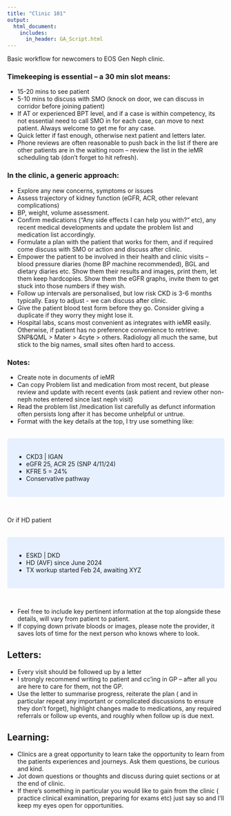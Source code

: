 ```yaml
---
title: "Clinic 101"
output: 
  html_document:
    includes:
      in_header: GA_Script.html
---
```


Basic workflow for newcomers to EOS Gen Neph clinic.

###  **Timekeeping is essential – a 30 min slot means:**

-   15-20 mins to see patient
-   5-10 mins to discuss with SMO (knock on door, we can discuss in corridor before joining patient)
-   If AT or experienced BPT level, and if a case is within competency, its not essential need to call SMO in for each case, can move to next patient. Always welcome to get me for any case.
-   Quick letter if fast enough, otherwise next patient and letters later.
-   Phone reviews are often reasonable to push back in the list if there are other patients are in the waiting room – review the list in the ieMR scheduling tab (don’t forget to hit refresh).

### **In the clinic, a generic approach:**

-   Explore any new concerns, symptoms or issues
-   Assess trajectory of kidney function (eGFR, ACR, other relevant complications)
-   BP, weight, volume assessment.
-   Confirm medications (“Any side effects I can help you with?” etc), any recent medical developments and update the problem list and medication list accordingly.
-   Formulate a plan with the patient that works for them, and if required come discuss with SMO or action and discuss after clinic.
-   Empower the patient to be involved in their health and clinic visits – blood pressure diaries (home BP machine recommended), BGL and dietary diaries etc. Show them their results and images, print them, let them keep hardcopies. Show them the eGFR graphs, invite them to get stuck into those numbers if they wish.
-   Follow up intervals are personalised, but low risk CKD is 3-6 months typically. Easy to adjust - we can discuss after clinic.
-   Give the patient blood test form before they go. Consider giving a duplicate if they worry they might lose it.
-   Hospital labs, scans most convenient as integrates with ieMR easily. Otherwise, if patient has no preference convenience to retrieve: SNP&QML \> Mater \> 4cyte \> others. Radiology all much the same, but stick to the big names, small sites often hard to access.
    
### **Notes:**

-   Create note in documents of ieMR
-   Can copy Problem list and medication from most recent, but please review and update with recent events (ask patient and review other non-neph notes entered since last neph visit)
-   Read the problem list /medication list carefully as defunct information often persists long after it has become unhelpful or untrue.
-   Format with the key details at the top, I try use something like:

<br>
<style>
div.blue { background-color:#e6f0ff; border-radius: 5px; padding: 20px;}
</style>
<div class = "blue">

-   CKD3 \| IGAN
-   eGFR 25, ACR 25 (SNP 4/11/24)
-   KFRE 5 = 24%
-   Conservative pathway        

</div>
<br>
      
Or if HD patient

<br>
<style>
div.blue { background-color:#e6f0ff; border-radius: 5px; padding: 20px;}
</style>
<div class = "blue">

-   ESKD \| DKD
-   HD (AVF) since June 2024
-   TX workup started Feb 24, awaiting XYZ

</div>
<br>

-   Feel free to include key pertinent information at the top alongside these details, will vary from patient to patient. 
-   If copying down private bloods or images, please note the provider, it saves lots of time for the next person who knows where to look.
    
## **Letters:**

-   Every visit should be followed up by a letter
-   I strongly recommend writing to patient and cc’ing in GP – after all you are here to care for them, not the GP.
-   Use the letter to summarise progress, reiterate the plan ( and in particular repeat any important or complicated discussions to ensure they don’t forget), highlight changes made to medications, any required referrals or follow up events, and roughly when follow up is due next.

##  **Learning:**

-   Clinics are a great opportunity to learn take the opportunity to learn from the patients experiences and journeys. Ask them questions, be curious and kind.
-   Jot down questions or thoughts and discuss during quiet sections or at the end of clinic.
-   If there’s something in particular you would like to gain from the clinic ( practice clinical examination, preparing for exams etc) just say so and I’ll keep my eyes open for opportunities.
